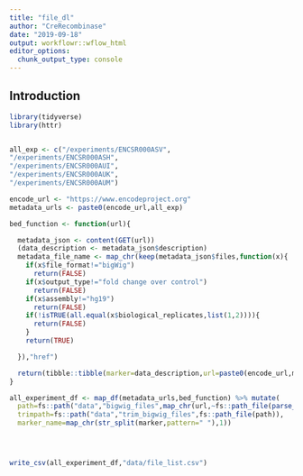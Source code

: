 ```yaml
---
title: "file_dl"
author: "CreRecombinase"
date: "2019-09-18"
output: workflowr::wflow_html
editor_options:
  chunk_output_type: console
---
```


## Introduction

```r
library(tidyverse)
library(httr)


all_exp <- c("/experiments/ENCSR000ASV",
"/experiments/ENCSR000ASH",
"/experiments/ENCSR000AUI",
"/experiments/ENCSR000AUK",
"/experiments/ENCSR000AUM")

encode_url <- "https://www.encodeproject.org"
metadata_urls <- paste0(encode_url,all_exp)

bed_function <- function(url){

  metadata_json <- content(GET(url))
  (data_description <- metadata_json$description)
  metadata_file_name <- map_chr(keep(metadata_json$files,function(x){
    if(x$file_format!="bigWig")
      return(FALSE)
    if(x$output_type!="fold change over control")
      return(FALSE)
    if(x$assembly!="hg19")
      return(FALSE)
    if(!isTRUE(all.equal(x$biological_replicates,list(1,2)))){
      return(FALSE)
    }
    return(TRUE)

  }),"href")

  return(tibble::tibble(marker=data_description,url=paste0(encode_url,metadata_file_name)))
}

all_experiment_df <- map_df(metadata_urls,bed_function) %>% mutate(
  path=fs::path("data","bigwig_files",map_chr(url,~fs::path_file(parse_url(.x)$path))),
  trimpath=fs::path("data","trim_bigwig_files",fs::path_file(path)),
  marker_name=map_chr(str_split(marker,pattern=" "),1))




write_csv(all_experiment_df,"data/file_list.csv")
```



